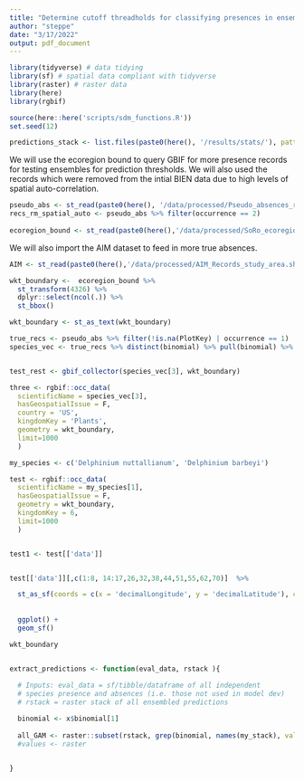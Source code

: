 ```yaml
---
title: "Determine cutoff threadholds for classifying presences in ensembles"
author: "steppe"
date: "3/17/2022"
output: pdf_document
---
```




```r
library(tidyverse) # data tidying
library(sf) # spatial data compliant with tidyverse
library(raster) # raster data
library(here)
library(rgbif)

source(here::here('scripts/sdm_functions.R'))
set.seed(12)
```


```r
predictions_stack <- list.files(paste0(here(), '/results/stats/'), pattern = "glm" )
```

We will use the ecoregion bound to query GBIF for more presence records for testing ensembles for prediction thresholds. We will also used the records which were removed from the intial BIEN data due to high levels of spatial auto-correlation. 
```r
pseudo_abs <- st_read(paste0(here(), '/data/processed/Pseudo_absences_regression.shp'))[,c(1:4,21)]
recs_rm_spatial_auto <- pseudo_abs %>% filter(occurrence == 2)
  
ecoregion_bound <- st_read(paste0(here(),'/data/processed/SoRo_ecoregion_bound.shp'))
```

We will also import the AIM dataset to feed in more true absences. 
```r
AIM <- st_read(paste0(here(),'/data/processed/AIM_Records_study_area.shp'))
```

```r
wkt_boundary <-  ecoregion_bound %>%  
  st_transform(4326) %>% 
  dplyr::select(ncol(.)) %>% 
  st_bbox()

wkt_boundary <- st_as_text(wkt_boundary)

true_recs <- pseudo_abs %>% filter(!is.na(PlotKey) | occurrence == 1)
species_vec <- true_recs %>% distinct(binomial) %>% pull(binomial) %>% gsub("_", " ", .)


test_rest <- gbif_collector(species_vec[3], wkt_boundary)

three <- rgbif::occ_data(
  scientificName = species_vec[3], 
  hasGeospatialIssue = F,
  country = 'US',
  kingdomKey = 'Plants',
  geometry = wkt_boundary,
  limit=1000
  )

my_species <- c('Delphinium nuttallianum', 'Delphinium barbeyi')

test <- rgbif::occ_data(
  scientificName = my_species[1], 
  hasGeospatialIssue = F,
  geometry = wkt_boundary,
  kingdomKey = 6,
  limit=1000
  )


test1 <- test[['data']]


test[['data']][,c(1:8, 14:17,26,32,38,44,51,55,62,70)]  %>% 

  st_as_sf(coords = c(x = 'decimalLongitude', y = 'decimalLatitude'), crs = 4326) %>% 
    
    
  ggplot() +
  geom_sf()

wkt_boundary
```

```r

```




```r

extract_predictions <- function(eval_data, rstack ){
  
  # Inputs: eval_data = sf/tibble/dataframe of all independent 
  # species presence and absences (i.e. those not used in model dev)
  # rstack = raster stack of all ensembled predictions

  binomial <- x$binomial[1]
  
  all_GAM <- raster::subset(rstack, grep(binomial, names(my_stack), value = T))
  #values <- raster


}

```


```r

```



